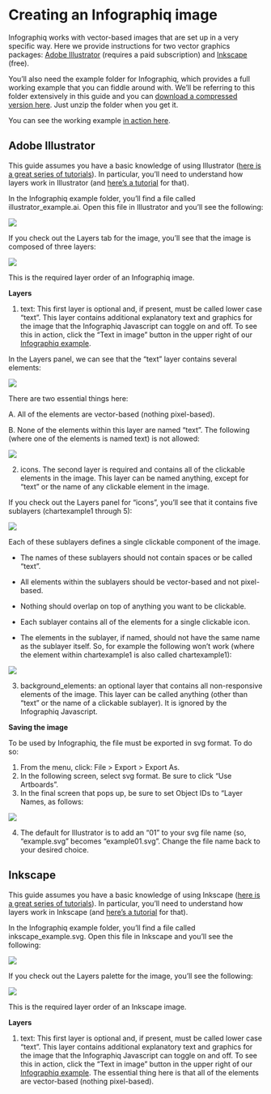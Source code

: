 # Creating an Infographiq image {#image_creation}

Infographiq works with vector-based images that are set up in a very specific way. Here we provide instructions for two vector graphics packages: [Adobe Illustrator](https://www.adobe.com/products/illustrator.html) (requires a paid subscription) and [Inkscape](https://inkscape.org/) (free).

You'll also need the example folder for Infographiq, which provides a full working example that you can fiddle around with. We'll be referring to this folder extensively in this guide and you can [download a compressed version here](https://marinebon.org/infographiqJS/infographiq_example.zip). Just unzip the folder when you get it.

You can see the working example [in action here](https://marinebon.org/infographiqJS/infographiq_example/infographic.html).

## Adobe Illustrator {#illustrator}

This guide assumes you have a basic knowledge of using Illustrator ([here is a great series of tutorials](https://helpx.adobe.com/illustrator/tutorials.html)). In particular, you'll need to understand how layers work in Illustrator (and [here's a tutorial](https://helpx.adobe.com/illustrator/using/layers.html) for that).

In the Infographiq example folder, you'll find a file called illustrator_example.ai. Open this file in Illustrator and you'll see the following:

![](illustrator1.png)

If you check out the Layers tab for the image, you'll see that the image is composed of three layers:

![](illustrator2.png)

This is the required layer order of an Infographiq image.

**Layers**

1.  text: This first layer is optional and, if present, must be called lower case "text". This layer contains additional explanatory text and graphics for the image that the Infographiq Javascript can toggle on and off. To see this in action, click the "Text in image" button in the upper right of our [Infographiq example](https://marinebon.org/infographiqJS/infographiq_example/infographic.html).

In the Layers panel, we can see that the "text" layer contains several elements:

![](illustrator3.png)

There are two essential things here:

A. All of the elements are vector-based (nothing pixel-based).

B. None of the elements within this layer are named "text". The following (where one of the elements is named text) is not allowed:

![](illustrator4.png)

2.  icons. The second layer is required and contains all of the clickable elements in the image. This layer can be named anything, except for "text" or the name of any clickable element in the image.

If you check out the Layers panel for "icons", you'll see that it contains five sublayers (chartexample1 through 5):

![](illustrator5.png)

Each of these sublayers defines a single clickable component of the image.

-   The names of these sublayers should not contain spaces or be called "text".

-   All elements within the sublayers should be vector-based and not pixel-based.

-   Nothing should overlap on top of anything you want to be clickable.

-   Each sublayer contains all of the elements for a single clickable icon.

-   The elements in the sublayer, if named, should not have the same name as the sublayer itself. So, for example the following won't work (where the element within chartexample1 is also called chartexample1):

![](illustrator6.png)

3.  background_elements: an optional layer that contains all non-responsive elements of the image. This layer can be called anything (other than "text" or the name of a clickable sublayer). It is ignored by the Infographiq Javascript.

**Saving the image**

To be used by Infographiq, the file must be exported in svg format. To do so:

1.  From the menu, click: File \> Export \> Export As.
2.  In the following screen, select svg format. Be sure to click "Use Artboards".
3.  In the final screen that pops up, be sure to set Object IDs to "Layer Names, as follows:

![](illustrator7.png)

4.  The default for Illustrator is to add an "01" to your svg file name (so, "example.svg" becomes "example01.svg". Change the file name back to your desired choice.

## Inkscape {#inkscape}

This guide assumes you have a basic knowledge of using Inkscape ([here is a great series of tutorials](https://inkscape.org/learn/tutorials/)). In particular, you'll need to understand how layers work in Inkscape (and [here's a tutorial](https://roy-torley.github.io/Inkscape_Tutorial/Tutorial06/Tutorial06.html) for that).

In the Infographiq example folder, you'll find a file called inkscape_example.svg. Open this file in Inkscape and you'll see the following:

![](inkscape1.png)

If you check out the Layers palette for the image, you'll see the following:

![](inkscape2.png)

This is the required layer order of an Inkscape image.

**Layers**

1.  text: This first layer is optional and, if present, must be called lower case "text". This layer contains additional explanatory text and graphics for the image that the Infographiq Javascript can toggle on and off. To see this in action, click the "Text in image" button in the upper right of our [Infographiq example](https://marinebon.org/infographiqJS/infographiq_example/infographic.html). The essential thing here is that all of the elements are vector-based (nothing pixel-based).
